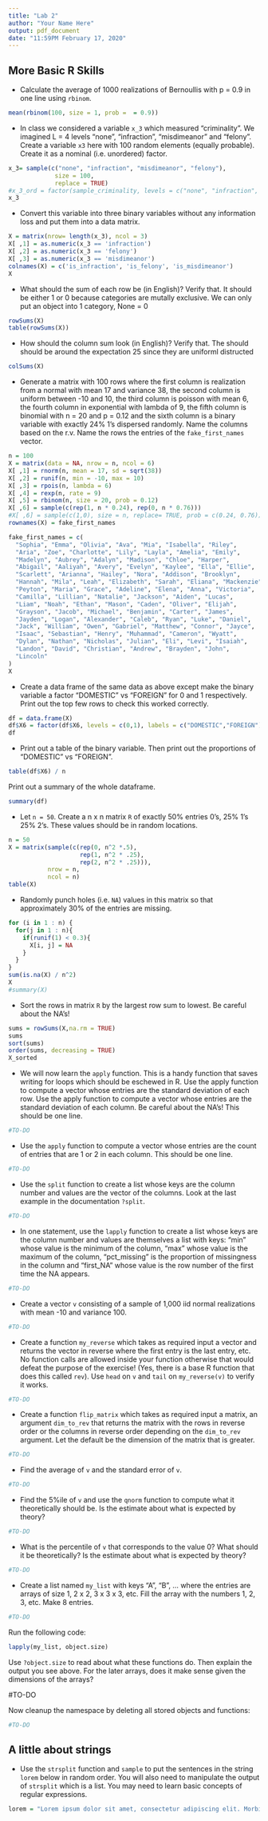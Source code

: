```yaml
---
title: "Lab 2"
author: "Your Name Here"
output: pdf_document
date: "11:59PM February 17, 2020"
---
```


## More Basic R Skills


* Calculate the average of 1000 realizations of Bernoullis with p = 0.9 in one line using `rbinom`.

```r
mean(rbinom(100, size = 1, prob =  = 0.9))
```

* In class we considered a variable `x_3` which measured "criminality". We imagined L = 4 levels "none", "infraction", "misdimeanor" and "felony". Create a variable `x3` here with 100 random elements (equally probable). Create it as a nominal (i.e. unordered) factor.

```r
x_3= sample(c("none", "infraction", "misdimeanor", "felony"), 
             size = 100, 
             replace = TRUE)
#x_3_ord = factor(sample_criminality, levels = c("none", "infraction", "misdimeanor", "felony"), ordered = TRUE)
x_3
```

* Convert this variable into three binary variables without any information loss and put them into a data matrix.

```r
X = matrix(nrow= length(x_3), ncol = 3)
X[ ,1] = as.numeric(x_3 == 'infraction')
X[ ,2] = as.numeric(x_3 == 'felony')
X[ ,3] = as.numeric(x_3 == 'misdimeanor')
colnames(X) = c('is_infraction', 'is_felony', 'is_misdimeanor')
X                  
```

* What should the sum of each row be (in English)? Verify that. 
  It should be either 1 or 0 because categories are mutally exclusive. We can only put an object into 1 category, None = 0

```r
rowSums(X)
table(rowSums(X))

```

* How should the column sum look (in English)? Verify that.
  The should should be around the expectation 25 since they are uniforml distructed

```r
colSums(X)
```

* Generate a matrix with 100 rows where the first column is realization from a normal with mean 17 and variance 38, the second column is uniform between -10 and 10, the third column is poisson with mean 6, the fourth column in exponential with lambda of 9, the fifth column is binomial with n = 20 and p = 0.12 and the sixth column is a binary variable with exactly 24% 1's dispersed randomly. Name the columns based on the r.v. Name the rows the entries of the `fake_first_names` vector.


```r
n = 100
X = matrix(data = NA, nrow = n, ncol = 6)
X[ ,1] = rnorm(n, mean = 17, sd = sqrt(38))
X[ ,2] = runif(n, min = -10, max = 10)
X[ ,3] = rpois(n, lambda = 6)
X[ ,4] = rexp(n, rate = 9)
X[ ,5] = rbinom(n, size = 20, prob = 0.12)
X[ ,6] = sample(c(rep(1, n * 0.24), rep(0, n * 0.76)))
#X[ ,6] = sample(c(1,0), size = n, replace= TRUE, prob = c(0.24, 0.76))
rownames(X) = fake_first_names    

fake_first_names = c(
  "Sophia", "Emma", "Olivia", "Ava", "Mia", "Isabella", "Riley", 
  "Aria", "Zoe", "Charlotte", "Lily", "Layla", "Amelia", "Emily", 
  "Madelyn", "Aubrey", "Adalyn", "Madison", "Chloe", "Harper", 
  "Abigail", "Aaliyah", "Avery", "Evelyn", "Kaylee", "Ella", "Ellie", 
  "Scarlett", "Arianna", "Hailey", "Nora", "Addison", "Brooklyn", 
  "Hannah", "Mila", "Leah", "Elizabeth", "Sarah", "Eliana", "Mackenzie", 
  "Peyton", "Maria", "Grace", "Adeline", "Elena", "Anna", "Victoria", 
  "Camilla", "Lillian", "Natalie", "Jackson", "Aiden", "Lucas", 
  "Liam", "Noah", "Ethan", "Mason", "Caden", "Oliver", "Elijah", 
  "Grayson", "Jacob", "Michael", "Benjamin", "Carter", "James", 
  "Jayden", "Logan", "Alexander", "Caleb", "Ryan", "Luke", "Daniel", 
  "Jack", "William", "Owen", "Gabriel", "Matthew", "Connor", "Jayce", 
  "Isaac", "Sebastian", "Henry", "Muhammad", "Cameron", "Wyatt", 
  "Dylan", "Nathan", "Nicholas", "Julian", "Eli", "Levi", "Isaiah", 
  "Landon", "David", "Christian", "Andrew", "Brayden", "John", 
  "Lincoln"
)
X
```

* Create a data frame of the same data as above except make the binary variable a factor "DOMESTIC" vs "FOREIGN" for 0 and 1 respectively. Print out the top few rows to check this worked correctly.

```r
df = data.frame(X)
df$X6 = factor(df$X6, levels = c(0,1), labels = c("DOMESTIC","FOREIGN"))
df
```

* Print out a table of the binary variable. Then print out the proportions of "DOMESTIC" vs "FOREIGN".

```r
table(df$X6) / n

```
Print out a summary of the whole dataframe.

```r
summary(df)
```

* Let `n = 50`. Create a n x n matrix `R` of exactly 50% entries 0's, 25% 1's 25% 2's. These values should be in random locations.

```r
n = 50
X = matrix(sample(c(rep(0, n^2 *.5),
                    rep(1, n^2 * .25),
                    rep(2, n^2 * .25))),
           nrow = n, 
           ncol = n)
table(X)

```

* Randomly punch holes (i.e. `NA`) values in this matrix so that approximately 30% of the entries are missing.

```r
for (i in 1 : n) {
  for(j in 1 : n){
    if(runif(1) < 0.3){
      X[i, j] = NA
    }
  }
}
sum(is.na(X) / n^2)
X
#summary(X)
```

* Sort the rows in matrix `R` by the largest row sum to lowest. Be careful about the NA's!

```r
sums = rowSums(X,na.rm = TRUE)
sums
sort(sums)
order(sums, decreasing = TRUE)
X_sorted

```

* We will now learn the `apply` function. This is a handy function that saves writing for loops which should be eschewed in R. Use the apply function to compute a vector whose entries are the standard deviation of each row. Use the apply function to compute a vector whose entries are the standard deviation of each column. Be careful about the NA's! This should be one line.

```r
#TO-DO
```

* Use the `apply` function to compute a vector whose entries are the count of entries that are 1 or 2 in each column. This should be one line.

```r
#TO-DO
```

* Use the `split` function to create a list whose keys are the column number and values are the vector of the columns. Look at the last example in the documentation `?split`.

```r
#TO-DO
```

* In one statement, use the `lapply` function to create a list whose keys are the column number and values are themselves a list with keys: "min" whose value is the minimum of the column, "max" whose value is the maximum of the column, "pct_missing" is the proportion of missingness in the column and "first_NA" whose value is the row number of the first time the NA appears.

```r
#TO-DO
```

* Create a vector `v` consisting of a sample of 1,000 iid normal realizations with mean -10 and variance 100.

```r
#TO-DO
```


* Create a function `my_reverse` which takes as required input a vector and returns the vector in reverse where the first entry is the last entry, etc. No function calls are allowed inside your function otherwise that would defeat the purpose of the exercise! (Yes, there is a base R function that does this called `rev`). Use `head` on `v` and `tail` on `my_reverse(v)` to verify it works.

```r
#TO-DO
```


* Create a function `flip_matrix` which takes as required input a matrix, an argument `dim_to_rev` that returns the matrix with the rows in reverse order or the columns in reverse order depending on the `dim_to_rev` argument. Let the default be the dimension of the matrix that is greater.

```r
#TO-DO
```

* Find the average of `v` and the standard error of `v`.

```r
#TO-DO
```

* Find the 5%ile of `v` and use the `qnorm` function to compute what it theoretically should be. Is the estimate about what is expected by theory?

```r
#TO-DO
```

* What is the percentile of `v` that corresponds to the value 0? What should it be theoretically? Is the estimate about what is expected by theory?

```r
#TO-DO
```

* Create a list named `my_list` with keys "A", "B", ... where the entries are arrays of size 1, 2 x 2, 3 x 3 x 3, etc. Fill the array with the numbers 1, 2, 3, etc. Make 8 entries.


```r
#TO-DO
```

Run the following code:

```r
lapply(my_list, object.size)
```

Use `?object.size` to read about what these functions do. Then explain the output you see above. For the later arrays, does it make sense given the dimensions of the arrays?

#TO-DO

Now cleanup the namespace by deleting all stored objects and functions:

```r
#TO-DO
```

## A little about strings

* Use the `strsplit` function and `sample` to put the sentences in the string `lorem` below in random order. You will also need to manipulate the output of `strsplit` which is a list. You may need to learn basic concepts of regular expressions.

```r
lorem = "Lorem ipsum dolor sit amet, consectetur adipiscing elit. Morbi posuere varius volutpat. Morbi faucibus ligula id massa ultricies viverra. Donec vehicula sagittis nisi non semper. Donec at tempor erat. Integer dapibus mi lectus, eu posuere arcu ultricies in. Cras suscipit id nibh lacinia elementum. Curabitur est augue, congue eget quam in, scelerisque semper magna. Aenean nulla ante, iaculis sed vehicula ac, finibus vel arcu. Mauris at sodales augue. "
```




